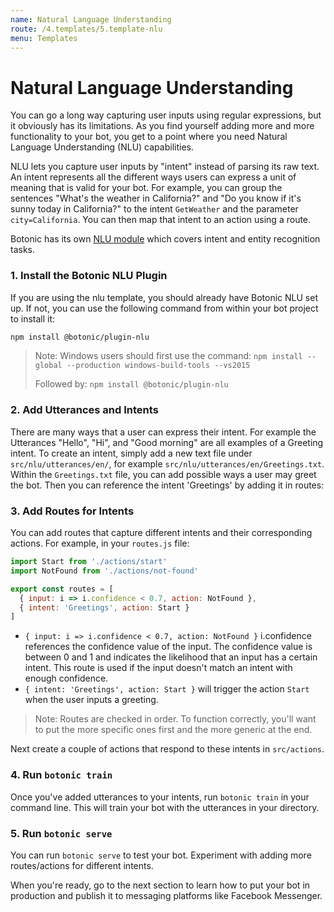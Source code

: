 ```yaml
---
name: Natural Language Understanding
route: /4.templates/5.template-nlu
menu: Templates
---
```





# Natural Language Understanding

You can go a long way capturing user inputs using regular expressions, but it obviously has its limitations. As you find yourself adding more and more functionality to your bot, you get to a point where you need Natural Language Understanding (NLU) capabilities.

NLU lets you capture user inputs by "intent" instead of parsing its raw text. An intent represents all the different ways users can express a unit of meaning that is valid for your bot. For example, you can group the sentences "What's the weather in California?" and "Do you know if it's sunny today in California?" to the intent `GetWeather` and the parameter `city=California`. You can then map that intent to an action using a route.

Botonic has its own [NLU module](/main-concepts/nlu) which covers intent and entity recognition tasks.

### 1. Install the Botonic NLU Plugin 
If you are using the nlu template, you should already have Botonic NLU set up.
If not, you can use the following command from within your bot project to install it:

```bash
npm install @botonic/plugin-nlu 
```
> Note: Windows users should first use the command:
> `npm install --global --production windows-build-tools --vs2015`
>
>Followed by: `npm install @botonic/plugin-nlu `

### 2. Add Utterances and Intents
There are many ways that a user can express their intent. For example the Utterances "Hello", "Hi", and "Good morning" are all examples
of a Greeting intent. 
To create an intent, simply add a new text file under `src/nlu/utterances/en/`, for example `src/nlu/utterances/en/Greetings.txt`.
Within the `Greetings.txt` file, you can add possible ways a user may greet the bot. Then you can reference the intent 'Greetings' by adding it in routes:

### 3. Add Routes for Intents

You can add routes that capture different intents and their corresponding actions. For example, in your `routes.js` file:

```javascript
import Start from './actions/start'
import NotFound from './actions/not-found'

export const routes = [
  { input: i => i.confidence < 0.7, action: NotFound },
  { intent: 'Greetings', action: Start }
]
```

- `{ input: i => i.confidence < 0.7, action: NotFound }` i.confidence references the confidence value of the input. The confidence value is 
between 0 and 1 and indicates the likelihood that an input has a certain intent. This route is used if the input doesn't match an intent with enough confidence.
- `{ intent: 'Greetings', action: Start }` will trigger the action `Start` when the user inputs a greeting.

>Note: Routes are checked in order. To function correctly, you'll want to put the more specific ones first and the more generic at the end.

Next create a couple of actions that respond to these intents in `src/actions`.

### 4. Run `botonic train`
Once you've added utterances to your intents, run `botonic train` in your command line. This will train your bot with the utterances in your directory.

### 5. Run `botonic serve`
You can run `botonic serve` to test your bot. 
Experiment with adding more routes/actions for different intents. 

When you're ready, go to the next section to learn how to put your bot in production and publish it to messaging platforms like Facebook Messenger.

<div style={{display:"flex", justifyContent:"space-between"}}>
  <PrevButton title="Installation" href="/getting-started/installation" />
  <NextButton title='Deploying' href='/getting-started/deploying' />
</div>